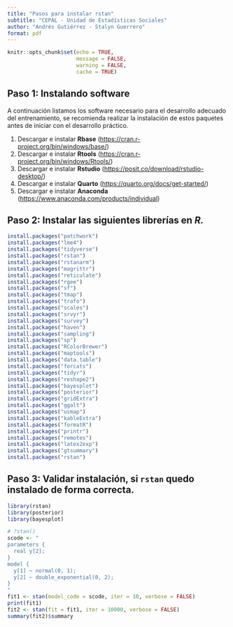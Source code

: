 ```yaml
---
title: "Pasos para instalar rstan"
subtitle: "CEPAL - Unidad de Estadísticas Sociales"
author: "Andrés Gutiérrez - Stalyn Guerrero"
format: pdf
---
```


```r
knitr::opts_chunk$set(echo = TRUE, 
                      message = FALSE,
                      warning = FALSE,
                      cache = TRUE)

```

## Paso 1: Instalando software

A continuación listamos los software necesario para el desarrollo adecuado del entrenamiento, se recomienda realizar la instalación de estos paquetes antes de iniciar con el desarrollo práctico.

1.  Descargar e instalar **Rbase** (<https://cran.r-project.org/bin/windows/base/>)
2.  Descargar e instalar **Rtools** (<https://cran.r-project.org/bin/windows/Rtools/>)
3.  Descargar e instalar **Rstudio** (<https://posit.co/download/rstudio-desktop/>)
4.  Descargar e instalar **Quarto** (<https://quarto.org/docs/get-started/>)
5.  Descargar e instalar **Anaconda** (<https://www.anaconda.com/products/individual>)

## Paso 2: Instalar las siguientes librerías en *R.*

```r
install.packages("patchwork")
install.packages("lme4")
install.packages("tidyverse")
install.packages("rstan")
install.packages("rstanarm")
install.packages("magrittr")
install.packages("reticulate") 
install.packages("rgee") 
install.packages("sf")
install.packages("tmap")
install.packages("trafo")
install.packages("scales")
install.packages("srvyr")
install.packages("survey")
install.packages("haven")
install.packages("sampling")
install.packages("sp")
install.packages("RColorBrewer")
install.packages("maptools")
install.packages("data.table")
install.packages("forcats")
install.packages("tidyr")
install.packages("reshape2")
install.packages("bayesplot")
install.packages("posterior")
install.packages("gridExtra")
install.packages("ggalt")
install.packages("usmap")
install.packages("kableExtra")
install.packages("formatR")
install.packages("printr")
install.packages("remotes")
install.packages("latex2exp")
install.packages("gtsummary")
install.packages("rstan")
```

## Paso 3: Validar instalación, si `rstan` quedo instalado de forma correcta.

```r
library(rstan)
library(posterior)
library(bayesplot)

# ?stan()
scode <- "
parameters {
  real y[2]; 
} 
model {
  y[1] ~ normal(0, 1);
  y[2] ~ double_exponential(0, 2);
} 
"
fit1 <- stan(model_code = scode, iter = 10, verbose = FALSE) 
print(fit1)
fit2 <- stan(fit = fit1, iter = 10000, verbose = FALSE) 
summary(fit2)$summary 

```

